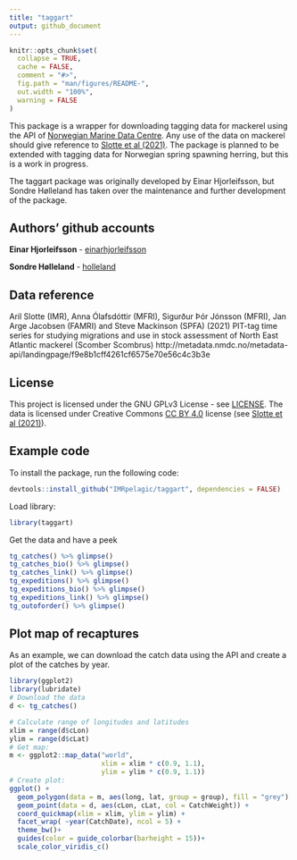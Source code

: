 ```yaml
---
title: "taggart"
output: github_document
---
```


```r
knitr::opts_chunk$set(
  collapse = TRUE,
  cache = FALSE,
  comment = "#>",
  fig.path = "man/figures/README-",
  out.width = "100%",
  warning = FALSE
)
```

This package is a wrapper for downloading tagging data for mackerel using the API of [Norwegian Marine Data Centre](https://nmdc.no/nmdc). Any use of the data on mackerel should give reference to [Slotte et al (2021)](#ref1). The package is planned to be extended with tagging data for Norwegian spring spawning herring, but this is a work in progress.

The taggart package was originally developed by Einar Hjorleifsson, but Sondre Hølleland has taken over the maintenance and further development of the package. 

## Authors' github accounts

**Einar Hjorleifsson** - [einarhjorleifsson](https://github.com/einarhjorleifsson)

**Sondre Hølleland** - [holleland](https://github.com/holleland)


## <a name="ref1"></a>Data reference

Aril Slotte (IMR), Anna Ólafsdóttir (MFRI), Sigurður Þór Jónsson (MFRI), Jan Arge Jacobsen (FAMRI) and Steve Mackinson (SPFA) (2021) PIT-tag time series for studying migrations and use in stock assessment of North East Atlantic mackerel (Scomber Scombrus) http://metadata.nmdc.no/metadata-api/landingpage/f9e8b1cff4261cf6575e70e56c4c3b3e



## License

This project is licensed under the GNU GPLv3 License - see [LICENSE](LICENSE.md). The data is licensed under Creative Commons [CC BY 4.0](https://creativecommons.org/licenses/by/4.0/) license (see [Slotte et al (2021)](#ref1)).

## Example code

To install the package, run the following code:
```r
devtools::install_github("IMRpelagic/taggart", dependencies = FALSE)
```

Load library:
```r
library(taggart)
```

Get the data and have a peek
```r
tg_catches() %>% glimpse()
tg_catches_bio() %>% glimpse()
tg_catches_link() %>% glimpse()
tg_expeditions() %>% glimpse()
tg_expeditions_bio() %>% glimpse()
tg_expeditions_link() %>% glimpse()
tg_outoforder() %>% glimpse()
```

## Plot map of recaptures
As an example, we can download the catch data using the API and create a plot of the catches by year.
```r
library(ggplot2)
library(lubridate)
# Download the data
d <- tg_catches()

# Calculate range of longitudes and latitudes
xlim = range(d$cLon)
ylim = range(d$cLat)
# Get map: 
m <- ggplot2::map_data("world",
                       xlim = xlim * c(0.9, 1.1),
                       ylim = ylim * c(0.9, 1.1))
# Create plot: 
ggplot() +
  geom_polygon(data = m, aes(long, lat, group = group), fill = "grey") +
  geom_point(data = d, aes(cLon, cLat, col = CatchWeight)) +
  coord_quickmap(xlim = xlim, ylim = ylim) +
  facet_wrap( ~year(CatchDate), ncol = 5) +
  theme_bw()+
  guides(color = guide_colorbar(barheight = 15))+
  scale_color_viridis_c()
```

